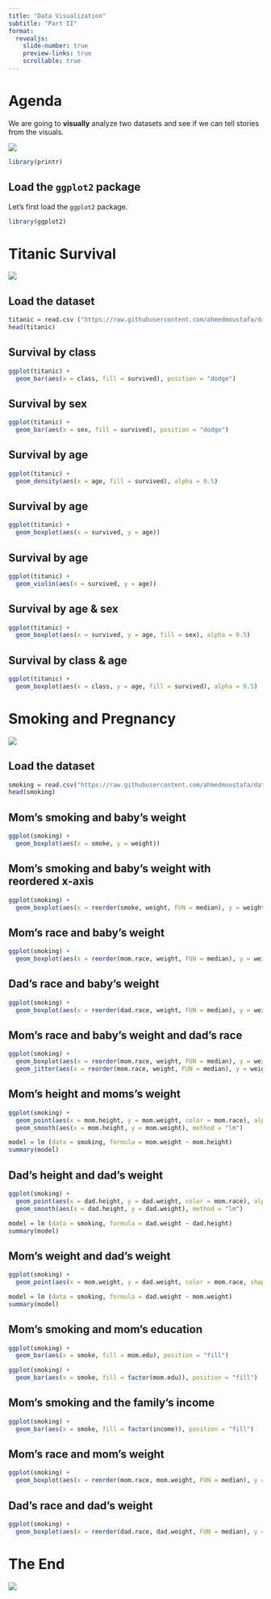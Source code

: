 ```yaml
---
title: "Data Visualization"
subtitle: "Part II"
format:
  revealjs:
    slide-number: true
    preview-links: true
    scrollable: true
---
```


# Agenda

We are going to **visually** analyze two datasets and see if we can tell stories from the visuals.

![](https://media.gettyimages.com/id/170005774/photo/fairy-tale.jpg?s=612x612&w=0&k=20&c=G6Mvq7tYAgyyfNbZGbwdXjh8XlQ1_MCrYakU63I7SG4=)

```r
library(printr)
```

## Load the `ggplot2` package

Let's first load the `ggplot2` package.

```r
library(ggplot2)
```


# Titanic Survival

![](https://media.gettyimages.com/id/188056589/photo/digitally-restored-vintage-maritime-history-photo-of-the-rms-titantic-departing-southampton-on.jpg?s=2048x2048&w=gi&k=20&c=UUgRikYArk0uhrOMQbs994YaoRuCWU4TrcsjYGI8Tj0=)

## Load the dataset

```r
titanic = read.csv ("https://raw.githubusercontent.com/ahmedmoustafa/datasets/main/titanic/titanic.csv")
head(titanic)
```


## Survival by class

::: {.fragment}

```r
ggplot(titanic) +
  geom_bar(aes(x = class, fill = survived), position = "dodge")
```

:::


## Survival by sex

::: {.fragment}

```r
ggplot(titanic) +
  geom_bar(aes(x = sex, fill = survived), position = "dodge")
```

:::

## Survival by age

::: {.fragment}

```r
ggplot(titanic) +
  geom_density(aes(x = age, fill = survived), alpha = 0.5)
```

:::

## Survival by age

::: {.fragment}

```r
ggplot(titanic) +
  geom_boxplot(aes(x = survived, y = age))
```

:::

## Survival by age

::: {.fragment}

```r
ggplot(titanic) +
  geom_violin(aes(x = survived, y = age))
```

:::

## Survival by age & sex

::: {.fragment}

```r
ggplot(titanic) +
  geom_boxplot(aes(x = survived, y = age, fill = sex), alpha = 0.5)
```

:::

## Survival by class & age

::: {.fragment}

```r
ggplot(titanic) +
  geom_boxplot(aes(x = class, y = age, fill = survived), alpha = 0.5)
```

:::

# Smoking and Pregnancy

![](https://media.gettyimages.com/id/702551325/photo/pregnant-woman-finishing-cigarette.jpg?s=2048x2048&w=gi&k=20&c=zUKT8g49WaCFyNnuyvyYRFTAuLB74IEwn9JQ8hg0Li0=)

## Load the dataset

```r
smoking = read.csv("https://raw.githubusercontent.com/ahmedmoustafa/datasets/main/smoking/smoking.csv")
head(smoking)
```

## Mom's smoking and baby's weight

::: {.fragment}

```r
ggplot(smoking) +
  geom_boxplot(aes(x = smoke, y = weight))
```

:::

## Mom's smoking and baby's weight with reordered x-axis

::: {.fragment}

```r
ggplot(smoking) +
  geom_boxplot(aes(x = reorder(smoke, weight, FUN = median), y = weight))
```

:::

## Mom's race and baby's weight

::: {.fragment}

```r
ggplot(smoking) +
  geom_boxplot(aes(x = reorder(mom.race, weight, FUN = median), y = weight))
```

:::

## Dad's race and baby's weight

::: {.fragment}

```r
ggplot(smoking) +
  geom_boxplot(aes(x = reorder(dad.race, weight, FUN = median), y = weight))
```

:::

## Mom's race and baby's weight and dad's race

::: {.fragment}

```r
ggplot(smoking) +
  geom_boxplot(aes(x = reorder(mom.race, weight, FUN = median), y = weight)) +
  geom_jitter(aes(x = reorder(mom.race, weight, FUN = median), y = weight, color = dad.race), alpha = 0.5, width = 0.3)
```

:::

## Mom's height and moms's weight

::: {.fragment}

```r
ggplot(smoking) +
  geom_point(aes(x = mom.height, y = mom.weight, color = mom.race), alpha = 0.5) +
  geom_smooth(aes(x = mom.height, y = mom.weight), method = "lm")
```

```r
model = lm (data = smoking, formula = mom.weight ~ mom.height)
summary(model)
```

:::

## Dad's height and dad's weight

::: {.fragment}

```r
ggplot(smoking) +
  geom_point(aes(x = dad.height, y = dad.weight, color = mom.race), alpha = 0.5) +
  geom_smooth(aes(x = dad.height, y = dad.weight), method = "lm")
```

```r
model = lm (data = smoking, formula = dad.weight ~ dad.height)
summary(model)
```

:::

## Mom's weight and dad's weight

::: {.fragment}

```r
ggplot(smoking) +
  geom_point(aes(x = mom.weight, y = dad.weight, color = mom.race, shape = dad.race), alpha = 0.5)
```

```r
model = lm (data = smoking, formula = dad.weight ~ mom.weight)
summary(model)
```

:::

## Mom's smoking and mom's education

::: {.fragment}

```r
ggplot(smoking) +
  geom_bar(aes(x = smoke, fill = mom.edu), position = "fill")
```

:::

::: {.fragment}

```r
ggplot(smoking) +
  geom_bar(aes(x = smoke, fill = factor(mom.edu)), position = "fill")
```

:::

## Mom's smoking and the family's income

::: {.fragment}

```r
ggplot(smoking) +
  geom_bar(aes(x = smoke, fill = factor(income)), position = "fill")
```

:::

## Mom's race and mom's weight

::: {.fragment}

```r
ggplot(smoking) +
  geom_boxplot(aes(x = reorder(mom.race, mom.weight, FUN = median), y = mom.weight))
```

:::

## Dad's race and dad's weight

::: {.fragment}

```r
ggplot(smoking) +
  geom_boxplot(aes(x = reorder(dad.race, dad.weight, FUN = median), y = dad.weight))
```

:::

# The End

![](https://media.gettyimages.com/id/656357474/photo/the-end-words-type-on-vintage-typewriter.jpg?s=2048x2048&w=gi&k=20&c=4c5VUBP_RvjVIl1bPvpp6dmGbE-OOpycpihXPu9ixMc=)